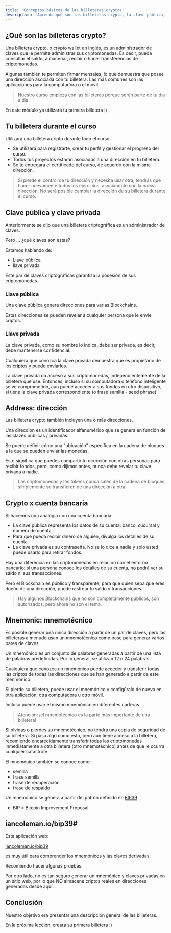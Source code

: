 ---
title: 'Conceptos básicos de las billeteras cryptos'
description: 'Aprenda qué son las billeteras crypto, la clave pública, la clave privada y el mnemónico'
---

## ¿Qué son las billeteras crypto?

Una billetera crypto, o crypto wallet en inglés,
es un administrador de claves que le permite administrar sus criptomonedas.
Es decir, puede consultar el saldo, almacenar, recibir o hacer transferencias de criptomonedas.

Algunas también te permiten firmar mensajes,
lo que demuestra que posee una dirección asociada con tu billetera.
Las más comunes son las aplicaciones para la computadora o el móvil.

> Nuestro curso empieza con las billeteras porque serán parte de tu día a día.

En este módulo ya utilizará tu primera billetera :)

## Tu billetera durante el curso

Utilizará una billetera cripto durante todo el curso.

- Se utilizará para registrarte, crear tu perfil y gestionar el progreso del curso.
- Todos tus proyectos estarán asociados a una dirección en tu billetera.
- Se te entregará el certificado del curso, de acuerdo con la misma dirección.

> Si pierde el control de tu dirección y necesita usar otra,
> tendrás que hacer nuevamente todos los ejercicios, asociándote con la nueva dirección.
> No será posible cambiar la dirección de su billetera durante el curso.

## Clave pública y clave privada

Anteriormente se dijo que una billetera criptográfica es un administrador de claves.

Pero ... ¿qué claves son estas?

Estamos hablando de:

- Llave pública
- llave privada

Este par de claves criptográficas garantiza la posesión de sus criptomonedas.

### Llave pública

Una clave pública genera direcciones para varias Blockchains.

Estas direcciones se pueden revelar a cualquier persona que le envíe criptos.

### Llave privada

La clave privada, como su nombre lo indica, debe ser privada,
es decir, debe mantenerse confidencial.

Cualquiera que conozca la clave privada demuestra que es propietario de los criptos y puede enviarlos.

La clave privada da acceso a sus criptomonedas,
independientemente de la billetera que use.
Entonces, incluso si su computadora o teléfono inteligente se ve comprometido,
aún puede acceder a sus fondos en otro dispositivo,
si tiene la clave privada correspondiente (o frase semilla - seed phrase).

## Address: dirección

Las billetera crypto también incluyen una o más direcciones.

Una dirección es un identificador alfanumérico que se genera en función de las claves públicas / privadas.

Se puede definir cómo una "ubicación" específica en la cadena de bloques a la que se pueden enviar las monedas.

Esto significa que puedes compartir tu dirección con otras personas para recibir fondos,
pero, como dijimos antes, nunca debe revelar tu clave privada a nadie.

> Las criptomonedas y los tokens nunca salen de la cadena de bloques,
> simplemente se transfieren de una dirección a otra.

## Crypto x cuenta bancaria

Si hacemos una analogía con una cuenta bancaria:

- La clave pública representa los datos de su cuenta: banco, sucursal y número de cuenta.
- Para que pueda recibir dinero de alguien, divulga los detalles de su cuenta.
- La clave privada es su contraseña.
  No se lo dice a nadie y solo usted puede usarlo para retirar fondos.

Hay una diferencia en las criptomonedas en relación con el entorno bancario:
si una persona conoce los detalles de su cuenta, no podrá ver su saldo ni sus transacciones.

Pero el Blockchain es público y transparente,
para que quien sepa que eres dueño de una dirección,
puede rastrear tu saldo y transacciones.

> Hay algunos Blockchains que no son completamente públicos, son autorizados, pero ahora no son el tema.

## Mnemonic: mnemotécnico

Es posible generar una única dirección a partir de un par de claves,
pero las billeteras a menudo usan un mnemotécnico como base para generar varios pares de claves.

Un mnemónico es un conjunto de palabras generadas a partir de una lista de palabras predefinidas.
Por lo general, se utilizan 12 o 24 palabras.

Cualquiera que conozca un mnemónico puede acceder y
transferir todas las criptos de todas las direcciones que se han generado a partir de este menmónico.

Si pierde su billetera, puede usar el mnemónico y
configúralo de nuevo en otra aplicación, otra computadora u otro móvil.

Incluso puede usar el mismo mnemónico en diferentes carteras.

> Atención: ¡el mnemotécnico es la parte más importante de una billetera!

Si olvidas o pierdes su mnemotécnico, no tendrá una copia de seguridad de su billetera.
Si pasa algo como esto, pero aún tiene acceso a la billetera,
recomiendo encarecidamente transferir todas las criptomonedas inmediatamente a otra billetera (otro mnemotécnico)
antes de que le ocurra cualquier catástrofe.

El mnemónico también se conoce como:

- semilla
- frase semilla
- frase de recuperación
- frase de respaldo

Un mnemónico se genera a partir del patrón definido en
[BIP39](https://github.com/bitcoin/bips/blob/master/bip-0039.mediawiki)

- BIP = Bitcoin Improvement Proposal

## iancoleman.io/bip39#

Esta aplicación web:

[iancoleman.io/bip39](https://iancoleman.io/bip39/)

es muy útil para comprender los mnemónicos y las claves derivadas.

Recomiendo hacer algunas pruebas.

Por otro lado, no es tan seguro generar un mnemónico y claves privadas en un sitio web,
por lo que NO almacene criptos reales en direcciones generadas desde aquí.

## Conclusión

Nuestro objetivo era presentar una descripción general de las billeteras.

En la próxima lección, creará su primera billetera :)
